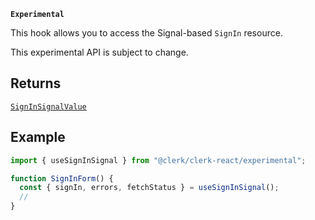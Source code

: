 **`Experimental`**

This hook allows you to access the Signal-based `SignIn` resource.

This experimental API is subject to change.

## Returns

[`SignInSignalValue`](../types/sign-in-signal-value.mdx)

## Example

```ts
import { useSignInSignal } from "@clerk/clerk-react/experimental";

function SignInForm() {
  const { signIn, errors, fetchStatus } = useSignInSignal();
  //
}
```
